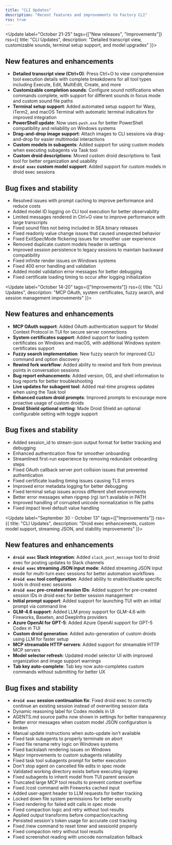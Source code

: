 ```yaml
---
title: "CLI Updates"
description: "Recent features and improvements to Factory CLI"
rss: true
---
```


<Update label="October 21-25" tags={["New releases", "Improvements"]} rss={{ title: "CLI Updates", description: "Detailed transcript view, customizable sounds, terminal setup support, and model upgrades" }}>
  ## New features and enhancements

  * **Detailed transcript view (Ctrl+O)**: Press Ctrl+O to view comprehensive tool execution details with complete breakdowns for all tool types including Execute, Edit, MultiEdit, Create, and more
  * **Customizable completion sounds**: Configure sound notifications when commands complete, with support for different sounds in focus mode and custom sound file paths
  * **Terminal setup support**: Added automated setup support for Warp, iTerm2, and macOS Terminal with automatic terminal indicators for improved integration
  * **PowerShell update**: Now uses `pwsh.exe` for better PowerShell compatibility and reliability on Windows systems
  * **Drag-and-drop image support**: Attach images to CLI sessions via drag-and-drop for easier multimodal interactions
  * **Custom models in subagents**: Added support for using custom models when executing subagents via Task tool
  * **Custom droid descriptions**: Moved custom droid descriptions to Task tool for better organization and usability
  * **`droid exec` custom model support**: Added support for custom models in droid exec sessions

  ## Bug fixes and stability

  * Resolved issues with prompt caching to improve performance and reduce costs
  * Added model ID logging on CLI tool execution for better observability
  * Limited messages rendered in Ctrl+O view to improve performance with large transcripts
  * Fixed sound files not being included in SEA binary releases
  * Fixed readonly value change issues that caused unexpected behavior
  * Fixed ExitSpecMode flickering issues for smoother user experience
  * Removed duplicate custom models header in settings
  * Improved session persistence to legacy sessions to maintain backward compatibility
  * Fixed infinite render issues on Windows systems
  * Fixed 400 error handling and validation
  * Added model validation error messages for better debugging
  * Fixed certificate loading timing to occur after logging initialization
</Update>

<Update label="October 14-20" tags={["Improvements"]} rss={{ title: "CLI Updates", description: "MCP OAuth, system certificates, fuzzy search, and session management improvements" }}>
  ## New features and enhancements

  * **MCP OAuth support**: Added OAuth authentication support for Model Context Protocol in TUI for secure server connections
  * **System certificates support**: Added support for loading system certificates on Windows and macOS, with additional Windows system certificates support
  * **Fuzzy search implementation**: New fuzzy search for improved CLI command and option discovery
  * **Rewind fork workflow**: Added ability to rewind and fork from previous points in conversation sessions
  * **Bug report enhancements**: Added version, OS, and shell information to bug reports for better troubleshooting
  * **Live updates for subagent tool**: Added real-time progress updates when using the Task tool
  * **Enhanced custom droid prompts**: Improved prompts to encourage more proactive usage of custom droids
  * **Droid Shield optional setting**: Made Droid Shield an optional configurable setting with toggle support

  ## Bug fixes and stability

  * Added session_id to stream-json output format for better tracking and debugging
  * Enhanced authentication flow for smoother onboarding
  * Streamlined first-run experience by removing redundant onboarding steps
  * Fixed OAuth callback server port collision issues that prevented authentication
  * Fixed certificate loading timing issues causing TLS errors
  * Improved error metadata logging for better debugging
  * Fixed terminal setup issues across different shell environments
  * Better error messages when ripgrep (rg) isn't available in PATH
  * Improved handling of corrupted unicode normalization in file paths
  * Fixed impact level default value handling
</Update>

<Update label="September 30 - October 13" tags={["Improvements"]} rss={{ title: "CLI Updates", description: "Droid exec enhancements, custom model support, streaming JSON, and stability improvements" }}>
  ## New features and enhancements

  * **`droid exec` Slack integration**: Added `slack_post_message` tool to droid exec for posting updates to Slack channels
  * **`droid exec` streaming JSON input mode**: Added streaming JSON input mode for multi-turn exec sessions for better automation workflows
  * **`droid exec` tool configuration**: Added ability to enable/disable specific tools in droid exec sessions
  * **`droid exec` pre-created session IDs**: Added support for pre-created session IDs in droid exec for better session management
  * **Initial prompt support**: Added support for launching TUI with an initial prompt via command line
  * **GLM-4.6 support**: Added LLM proxy support for GLM-4.6 with Fireworks, Baseten, and DeepInfra providers
  * **Azure OpenAI for GPT-5**: Added Azure OpenAI support for GPT-5 Codex in TUI
  * **Custom droid generation**: Added auto-generation of custom droids using LLM for faster setup
  * **MCP streamable HTTP servers**: Added support for streamable HTTP MCP servers
  * **Model selector refresh**: Updated model selector UI with improved organization and image support warnings
  * **Tab key auto-complete**: Tab key now auto-completes custom commands without submitting for better UX

  ## Bug fixes and stability

  * **`droid exec` session continuation fix**: Fixed droid exec to correctly continue an existing session instead of overwriting session data
  * Dynamic reasoning label for Codex models in UI
  * AGENTS.md source paths now shown in settings for better transparency
  * Better error messages when custom model JSON configuration is broken
  * Manual update instructions when auto-update isn't available
  * Fixed task subagents to properly terminate on abort
  * Fixed file rename retry logic on Windows systems
  * Fixed backslash rendering issues on Windows
  * Major improvements to custom subagents reliability
  * Fixed task tool subagents prompt for better execution
  * Don't stop agent on cancelled file edits in spec mode
  * Validated working directory exists before executing ripgrep
  * Fixed subagents to inherit model from TUI parent session
  * Truncated large MCP tool results to prevent context overflow
  * Fixed /cost command with Fireworks cached input
  * Added user-agent header to LLM requests for better tracking
  * Locked down file system permissions for better security
  * Fixed rendering for failed edit calls in spec mode
  * Fixed compaction logic and retry without tool results
  * Applied output transforms before compaction/caching
  * Persisted session's token usage for accurate cost tracking
  * Fixed /new command to reset timer and sessionId properly
  * Fixed compaction retry without tool results
  * Fixed screenshot reading with unicode normalization fallback
</Update>
